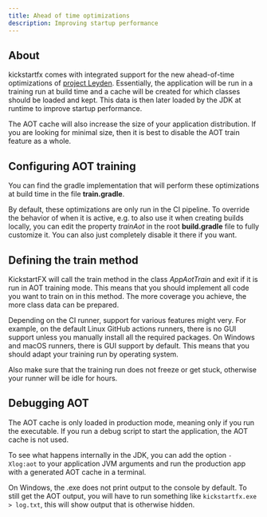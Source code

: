 ```yaml
---
title: Ahead of time optimizations
description: Improving startup performance
---
```


## About

kickstartfx comes with integrated support for the new ahead-of-time optimizations of [project Leyden](https://openjdk.org/projects/leyden/).
Essentially, the application will be run in a training run at build time and a cache will be created for which classes should be loaded and kept. This data is then later loaded by the JDK at runtime to improve startup performance.

The AOT cache will also increase the size of your application distribution. If you are looking for minimal size, then it is best to disable the AOT train feature as a whole.

## Configuring AOT training

You can find the gradle implementation that will perform these optimizations at build time in the file **train.gradle**.

By default, these optimizations are only run in the CI pipeline. To override the behavior of when it is active, e.g. to also use it when creating builds locally, you can edit the property *trainAot* in the root **build.gradle** file to fully customize it. You can also just completely disable it there if you want.

## Defining the train method

KickstartFX will call the train method in the class *AppAotTrain* and exit if it is run in AOT training mode. This means that you should implement all code you want to train on in this method. The more coverage you achieve, the more class data can be prepared.

Depending on the CI runner, support for various features might very. For example, on the default Linux GitHub actions runners, there is no GUI support unless you manually install all the required packages. On Windows and macOS runners, there is GUI support by default. This means that you should adapt your training run by operating system.

Also make sure that the training run does not freeze or get stuck, otherwise your runner will be idle for hours.

## Debugging AOT

The AOT cache is only loaded in production mode, meaning only if you run the executable. If you run a debug script to start the application, the AOT cache is not used.

To see what happens internally in the JDK, you can add the option `-Xlog:aot` to your application JVM arguments and run the production app with a generated AOT cache in a terminal.

On Windows, the .exe does not print output to the console by default. To still get the AOT output, you will have to run something like `kickstartfx.exe > log.txt`, this will show output that is otherwise hidden.
